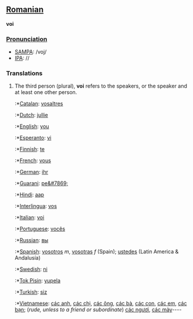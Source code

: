 ==[[Romanian]]==
'''voi'''

===[[Pronunciation]]===
*[[w:SAMPA|SAMPA]]: /voj/
*[[w:IPA|IPA]]: //

===Translations===
# The third person (plural), '''voi''' refers to the speakers, or the speaker and at least one other person.
#:*[[Catalan]]: [[vosaltres]]
#:*[[Dutch]]: [[jullie]]
#:*[[English]]: [[you]]
#:*[[Esperanto]]: [[vi]]
#:*[[Finnish]]: [[te]]
#:*[[French]]: [[vous]]
#:*[[German]]: [[ihr]]
#:*[[Guarani]]: [[pe&#7869;]]
#:*[[Hindi]]: [[aap]]
#:*[[Interlingua]]: [[vos]]
#:*[[Italian]]: [[voi]]
#:*[[Portuguese]]: [[vocês]]
#:*[[Russian]]: [[вы]]
#:*[[Spanish]]: [[vosotros]] ''m'', [[vosotras]] ''f'' (Spain); [[ustedes]] (Latin America & Andalusía)
#:*[[Swedish]]: [[ni]]
#:*[[Tok Pisin]]: [[yupela]]
#:*[[Turkish]]: [[siz]]
#:*[[Vietnamese]]: [[các anh]], [[các chị]], [[các ông]], [[các bà]], [[các con]], [[các em]], [[các bạn]]; (''rude, unless to a friend or subordinate'') [[các ngươi]], [[các mày]]----